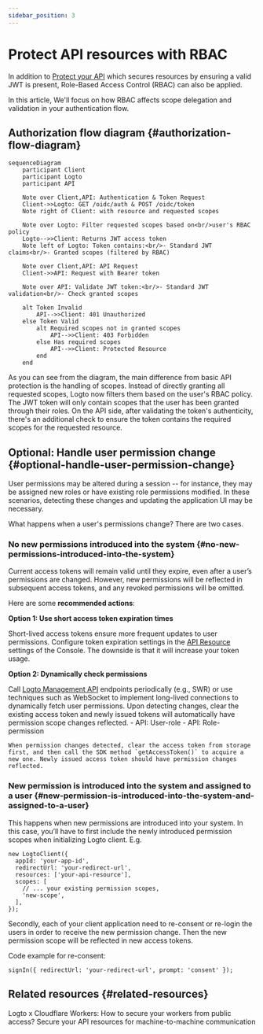 ```yaml
---
sidebar_position: 3
---
```


# Protect API resources with RBAC

In addition to [Protect your API](/authorization/api-resources/protect-your-api) which secures resources by ensuring a valid JWT is present, Role-Based Access Control (RBAC) can also be applied.

In this article, We'll focus on how RBAC affects scope delegation and validation in your authentication flow.

## Authorization flow diagram \{#authorization-flow-diagram}

```mermaid
sequenceDiagram
    participant Client
    participant Logto
    participant API

    Note over Client,API: Authentication & Token Request
    Client->>Logto: GET /oidc/auth & POST /oidc/token
    Note right of Client: with resource and requested scopes

    Note over Logto: Filter requested scopes based on<br/>user's RBAC policy
    Logto-->>Client: Returns JWT access token
    Note left of Logto: Token contains:<br/>- Standard JWT claims<br/>- Granted scopes (filtered by RBAC)

    Note over Client,API: API Request
    Client->>API: Request with Bearer token

    Note over API: Validate JWT token:<br/>- Standard JWT validation<br/>- Check granted scopes

    alt Token Invalid
        API-->>Client: 401 Unauthorized
    else Token Valid
        alt Required scopes not in granted scopes
            API-->>Client: 403 Forbidden
        else Has required scopes
            API-->>Client: Protected Resource
        end
    end
```

As you can see from the diagram, the main difference from basic API protection is the handling of scopes. Instead of directly granting all requested scopes, Logto now filters them based on the user's RBAC policy. The JWT token will only contain scopes that the user has been granted through their roles. On the API side, after validating the token's authenticity, there's an additional check to ensure the token contains the required scopes for the requested resource.

## Optional: Handle user permission change \{#optional-handle-user-permission-change}

User permissions may be altered during a session -- for instance, they may be assigned new roles or have existing role permissions modified. In these scenarios, detecting these changes and updating the application UI may be necessary.

What happens when a user's permissions change? There are two cases.

### No new permissions introduced into the system \{#no-new-permissions-introduced-into-the-system}

Current access tokens will remain valid until they expire, even after a user’s permissions are changed. However, new permissions will be reflected in subsequent access tokens, and any revoked permissions will be omitted.

Here are some **recommended actions**:

**Option 1: Use short access token expiration times**

Short-lived access tokens ensure more frequent updates to user permissions. Configure token expiration settings in the [API Resource](/authorization/api-resources/#logto-api-resource-schema) settings of the Console. The downside is that it will increase your token usage.

**Option 2: Dynamically check permissions**

Call [Logto Management API](/integrate-logto/interact-with-management-api) endpoints periodically (e.g., SWR) or use techniques such as WebSocket to implement long-lived connections to dynamically fetch user permissions. Upon detecting changes, clear the existing access token and newly issued tokens will automatically have permission scope changes reflected. - API: User-role - API: Role-permission

    When permission changes detected, clear the access token from storage first, and then call the SDK method `getAccessToken()` to acquire a new one. Newly issued access token should have permission changes reflected.

### New permission is introduced into the system and assigned to a user \{#new-permission-is-introduced-into-the-system-and-assigned-to-a-user}

This happens when new permissions are introduced into your system. In this case, you’ll have to first include the newly introduced permission scopes when initializing Logto client. E.g.

```tsx
new LogtoClient({
  appId: 'your-app-id',
  redirectUrl: 'your-redirect-url',
  resources: ['your-api-resource'],
  scopes: [
    // ... your existing permission scopes,
    'new-scope',
  ],
});
```

Secondly, each of your client application need to re-consent or re-login the users in order to receive the new permission change. Then the new permission scope will be reflected in new access tokens.

Code example for re-consent:

```tsx
signIn({ redirectUrl: 'your-redirect-url', prompt: 'consent' });
```

## Related resources \{#related-resources}

<Url href="https://blog.logto.io/logto-x-cloudflare-workers">
  Logto x Cloudflare Workers: How to secure your workers from public access?
</Url>

<Url href="https://blog.logto.io/secure-api-for-machine-to-machine">
  Secure your API resources for machine-to-machine communication
</Url>
